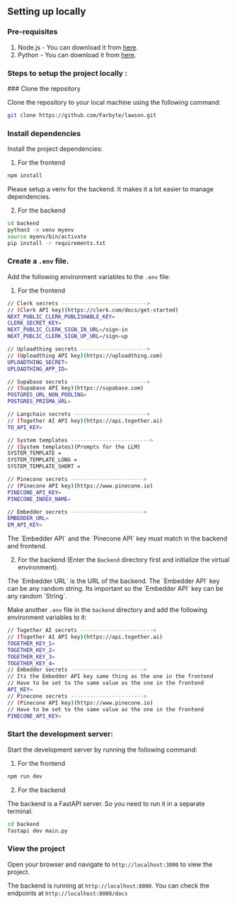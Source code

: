 
## Setting up locally

### Pre-requisites

1. Node.js - You can download it from [here](https://nodejs.org/en/).
2. Python - You can download it from [here](https://www.python.org/downloads/).

### Steps to setup the project locally :

<Steps>
### Clone the repository

Clone the repository to your local machine using the following command:

```bash
git clone https://github.com/Farbyte/lawson.git
```

### Install dependencies

Install the project dependencies:

1. For the frontend

```bash npm2yarn
npm install
```

<Callout>
  Please setup a venv for the backend. It makes it a lot easier to manage
  dependencies.
</Callout>

2. For the backend

```bash
cd backend
python3 -m venv myenv
source myenv/bin/activate
pip install -r requirements.txt
```

### Create a `.env` file.

Add the following environment variables to the `.env` file:

1. For the frontend

```bash
// Clerk secrets --------------------------->
// (Clerk API key)(https://clerk.com/docs/get-started)
NEXT_PUBLIC_CLERK_PUBLISHABLE_KEY=
CLERK_SECRET_KEY=
NEXT_PUBLIC_CLERK_SIGN_IN_URL=/sign-in
NEXT_PUBLIC_CLERK_SIGN_UP_URL=/sign-up

// Uploadthing secrets --------------------->
// (Uploadthing API key)(https://uploadthing.com)
UPLOADTHING_SECRET=
UPLOADTHING_APP_ID=

// Supabase secrets ------------------------>
// (Supabase API key)(https://supabase.com)
POSTGRES_URL_NON_POOLING=
POSTGRES_PRISMA_URL=

// Langchain secrets ----------------------->
// (Together AI API key)(https://api.together.ai)
TO_API_KEY=

// System templates ------------------------->
// (System templates)(Prompts for the LLM)
SYSTEM_TEMPLATE =
SYSTEM_TEMPLATE_LONG =
SYSTEM_TEMPLATE_SHORT =

// Pinecone secrets ----------------------->
// (Pinecone API key)(https://www.pinecone.io)
PINECONE_API_KEY=
PINECONE_INDEX_NAME=

// Embedder secrets ----------------------->
EMBEDDER_URL=
EM_API_KEY=
```

<Callout>
  The `Embedder API` and the `Pinecone API` key must match in the backend and
  frontend.
</Callout>

2. For the backend (Enter the `Backend` directory first and initialize the virtual environment).

<Callout>
  The `Embedder URL` is the URL of the backend. The `Embedder API` key can be
  any random string.
</Callout>
<Callout>
  Its important so the `Embedder API` key can be any random `String`.
</Callout>

Make another `.env` file in the `backend` directory and add the following environment variables to it:

```bash
// Together AI secrets ----------------------->
// (Together AI API key)(https://api.together.ai)
TOGETHER_KEY_1=
TOGETHER_KEY_2=
TOGETHER_KEY_3=
TOGETHER_KEY_4=
// Embedder secrets ----------------------->
// Its the Embedder API key same thing as the one in the frontend
// Have to be set to the same value as the one in the frontend
API_KEY=
// Pinecone secrets ----------------------->
// (Pinecone API key)(https://www.pinecone.io)
// Have to be set to the same value as the one in the frontend
PINECONE_API_KEY=
```

### Start the development server:

Start the development server by running the following command:

1. For the frontend

```bash npm2yarn
npm run dev
```

2. For the backend

<Callout>
  The backend is a FastAPI server. So you need to run it in a separate terminal.
</Callout>

```bash
cd backend
fastapi dev main.py
```

### View the project

Open your browser and navigate to `http://localhost:3000` to view the project.

The backend is running at `http://localhost:8000`.
You can check the endpoints at `http://localhost:8000/docs`

</Steps>